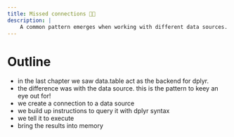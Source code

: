 ```yaml
---
title: Missed connections 👋🏼
description: | 
    A common pattern emerges when working with different data sources. Build a mental model on how to adapt to new data sources and see where dplyr fits in.
---
```



# Outline {.reading}

- in the last chapter we saw data.table act as the backend for dplyr.
- the difference was with the data source. this is the pattern to keey an eye out for! 
- we create a connection to a data source 
- we build up instructions to query it with dplyr syntax
- we tell it to execute 
- bring the results into memory


